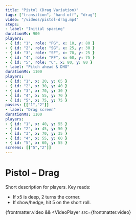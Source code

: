```yaml
---
title: "Pistol (Drag Variation)"
tags: ["transition", "hand-off", "drag"]
video: "/videos/pistol-drag.mp4"
steps:
- label: "Initial spacing"
durationMs: 900
players:
- { id: "1", role: "PG", x: 10, y: 80 }
- { id: "2", role: "SG", x: 25, y: 30 }
- { id: "3", role: "SF", x: 70, y: 25 }
- { id: "4", role: "PF", x: 60, y: 75 }
- { id: "5", role: "C", x: 80, y: 80 }
- label: "Pitch ahead & DHO"
durationMs: 1100
players:
- { id: "1", x: 20, y: 65 }
- { id: "2", x: 30, y: 40 }
- { id: "3", x: 70, y: 30 }
- { id: "4", x: 55, y: 70 }
- { id: "5", x: 75, y: 75 }
passes: [["1","2"]]
- label: "Drag screen"
durationMs: 1100
players:
- { id: "1", x: 40, y: 55 }
- { id: "2", x: 45, y: 50 }
- { id: "3", x: 70, y: 35 }
- { id: "4", x: 55, y: 60 }
- { id: "5", x: 60, y: 55 }
screens: [["5","2"]]
---
```



# Pistol – Drag


Short description for players. Key reads:
- If x5 is deep, 2 turns the corner.
- If show/hedge, hit 5 on the short roll.


<PlayAnimator play={frontmatter} />


{frontmatter.video && <VideoPlayer src={frontmatter.video}
